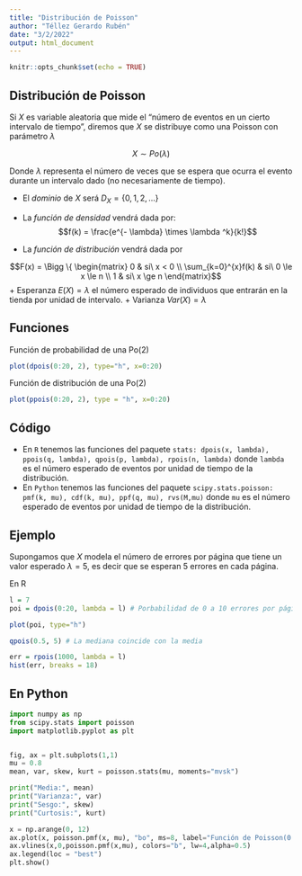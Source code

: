 ---
title: "Distribución de Poisson"
author: "Téllez Gerardo Rubén"
date: "3/2/2022"
output: html_document
---

```{r setup, include=FALSE}
knitr::opts_chunk$set(echo = TRUE)
```

## Distribución de Poisson

Si $X$ es variable aleatoria que mide el "número de eventos en un cierto intervalo de tiempo", diremos que $X$ se distribuye como una Poisson con parámetro $\lambda$

$$X \sim Po(\lambda)$$

Donde $\lambda$ representa el número de veces que se espera que ocurra el evento durante un intervalo dado (no necesariamente de tiempo).

+ El _dominio_ de _X_ será $D_X = \{0,1,2, \dots \}$
+ La _función de densidad_ vendrá dada por:
$$f(k) = \frac{e^{- \lambda} \times \lambda ^k}{k!}$$

+ La _función de distribución_ vendrá dada por

$$F(x) = \Bigg \{ \begin{matrix} 0 & si\ x < 0 \\ \sum_{k=0}^{x}f(k) & si\ 0 \le x \le n \\ 1 & si\ x \ge n \end{matrix}$$
+ Esperanza $E(X) = \lambda$ el número esperado de individuos que entrarán en la tienda por unidad de intervalo.
+ Varianza $Var(X) = \lambda$


## Funciones

Función de probabilidad de una Po(2)
```{r}
plot(dpois(0:20, 2), type="h", x=0:20)
```

Función de distribución de una Po(2)

```{r}
plot(ppois(0:20, 2), type = "h", x=0:20)
```


## Código

+ En `R` tenemos las funciones del paquete `stats: dpois(x, lambda), ppois(q, lambda), qpois(p, lambda), rpois(n, lambda)` donde `lambda` es el número esperado de eventos por unidad de tiempo de la distribución.
+ En `Python` tenemos las funciones del paquete `scipy.stats.poisson: pmf(k, mu), cdf(k, mu), ppf(q, mu), rvs(M,mu)` donde `mu` es el número esperado de eventos por unidad de tiempo de la distribución.

## Ejemplo

Supongamos que $X$ modela el número de errores por página que tiene un valor esperado $\lambda = 5$, es decir que se esperan 5 errores en cada página.

En R

```{r}
l = 7
poi = dpois(0:20, lambda = l) # Porbabilidad de 0 a 10 errores por página cuando se esperan 5

plot(poi, type="h")
```

```{r}
qpois(0.5, 5) # La mediana coincide con la media
```

```{r}
err = rpois(1000, lambda = l)
hist(err, breaks = 18)
```

## En Python

```{python}
import numpy as np
from scipy.stats import poisson
import matplotlib.pyplot as plt


fig, ax = plt.subplots(1,1)
mu = 0.8
mean, var, skew, kurt = poisson.stats(mu, moments="mvsk")

print("Media:", mean)
print("Varianza:", var)
print("Sesgo:", skew)
print("Curtosis:", kurt)

x = np.arange(0, 12)
ax.plot(x, poisson.pmf(x, mu), "bo", ms=8, label="Función de Poisson(0.8)")
ax.vlines(x,0,poisson.pmf(x,mu), colors="b", lw=4,alpha=0.5)
ax.legend(loc = "best")
plt.show()



```


















